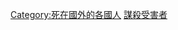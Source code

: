 {{Catnav|頁面分類|人物|各國人物}}
{{Catnav|頁面分類|人物|逝世|特殊原因逝世者|謀殺受害者}}
{{Catnav|頁面分類|社會|社會問題|犯罪|謀殺|謀殺受害者}}

[[Category:死在國外的各國人|Category:死在國外的各國人]]
[[Category:謀殺受害者|]]